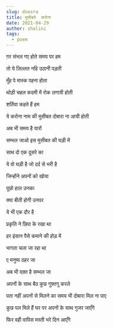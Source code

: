 ```yaml
---
slug: doosra
title: मुसीबते  करोना
date: 2021-04-29
author: shalini
tags:
  - poem
---
```

ग़र संभल गए होते समय पर हम 

तो  ये ज़िल्लत नहि उठानी पड़ती 

मुँह पे मास्क पहना होता 

थोड़ी चहल कदमी में रोक लगायी होती 

शर्तिया कहते हैं हम 

ये करोना नाम की मुसीबत दोबारा ना आयी होती 

अब भी समय है यारों 

सम्भल जाओ इस मुसीबत की घड़ी में 

साथ दो एक दूसरे का 

ये वो घड़ी है जो दर्द से भरी है 

जिन्होंने अपनों को खोया 

पूछो हाल उनका 

क्या बीती होगी उनपर 

ये भी एक दौर है 

प्रकृति ने छिपा के रखा था 

हर इंसान पैसे कमाने की होड़ में 

भागता चला जा रहा था 

ए मनुष्य ठहर जा 

अब भी वक़्त है सम्भल  जा 

अपनों के साथ बैठ कुछ गुफ़्तगू करले 

पता नहीं अपनों से मिलने का समय भी दोबारा मिल ना पाए

कुछ पल मिले हैं घर पर अपनों के साथ गुजर जाएँगे 

फिर वही वापिस मस्ती भरे दिन आएँगे